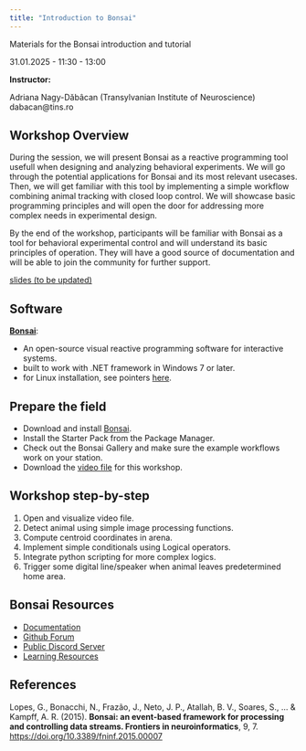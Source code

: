 ```yaml
---
title: "Introduction to Bonsai"
---
```


Materials for the Bonsai introduction and tutorial 

31.01.2025 - 11:30 - 13:00

**Instructor:**

Adriana Nagy-Dăbâcan (Transylvanian Institute of Neuroscience)<br> 
dabacan@tins.ro

## Workshop Overview

During the session, we will present Bonsai as a reactive programming tool usefull when designing and analyzing behavioral experiments. We will go through the potential applications for Bonsai and its most relevant usecases. 
Then, we will get familiar with this tool by implementing a simple workflow combining animal tracking with closed loop control. We will showcase basic programming principles and will open the door for addressing more complex needs in experimental design.

By the end of the workshop, participants will be familiar with Bonsai as a tool for behavioral experimental control and will understand its basic principles of operation. They will have a good source of documentation and will be able to join the community for further support. 

[slides (to be updated)]()

## Software
[**Bonsai**](https://bonsai-rx.org/docs/articles/installation.html): 

-  An open-source visual reactive programming software for interactive systems.
-  built to work with .NET framework in Windows 7 or later.
-  for Linux installation, see pointers [here](https://github.com/orgs/bonsai-rx/discussions/1101).

## Prepare the field

- Download and install [Bonsai](https://bonsai-rx.org/docs/articles/installation.html).
- Install the Starter Pack from the Package Manager.
- Check out the Bonsai Gallery and make sure the example workflows work on your station.
- Download the [video file](https://github.com/dabacana/V4SDB_Bonsai_Intro/blob/main/mouse_arena.avi) for this workshop. 

## Workshop step-by-step

1. Open and visualize video file.
2. Detect animal using simple image processing functions.
3. Compute centroid coordinates in arena.
4. Implement simple conditionals using Logical operators.
5. Integrate python scripting for more complex logics.
6. Trigger some digital line/speaker when animal leaves predetermined home area.

## Bonsai Resources

- [Documentation](https://bonsai-rx.org/docs/)
- [Github Forum](https://github.com/orgs/bonsai-rx/discussions)
- [Public Discord Server](https://discord.com/invite/QcthRPuZnr)
- [Learning Resources](https://bonsai-rx.org/learn/)

## References
Lopes, G., Bonacchi, N., Frazão, J., Neto, J. P., Atallah, B. V., Soares, S., ... & Kampff, A. R. (2015). **Bonsai: an event-based framework for processing and controlling data streams. Frontiers in neuroinformatics**, 9, 7. [https://doi.org/10.3389/fninf.2015.00007](https://doi.org/10.3389/fninf.2015.00007)